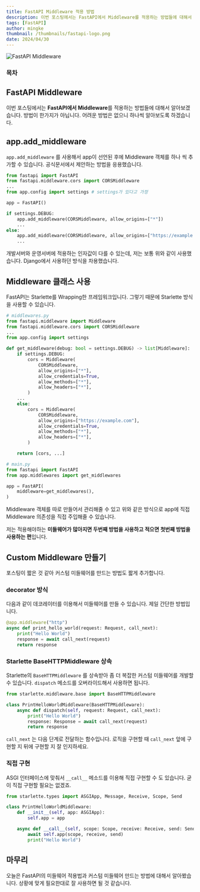 ```yaml
---
title: FastAPI Middleware 적용 방법
description: 이번 포스팅에서는 FastAPI에서 Middleware를 적용하는 방법들에 대해서 알아보겠습니다. 방법이 한가지가 아닙니다. 어려운 방법은 없으니 하나씩 알아보도록 하겠습니다.
tags: [FastAPI]
author: mingke
thumbnail: /thumbnails/fastapi-logo.png
date: 2024/04/30
---
```


<Image src="/thumbnails/fastapi-logo.png" alt="FastAPI Middleware" />

### 목차

## FastAPI Middleware

이번 포스팅에서는 **FastAPI에서 Middleware**를 적용하는 방법들에 대해서 알아보겠습니다. 방법이 한가지가 아닙니다. 어려운 방법은 없으니 하나씩 알아보도록 하겠습니다.

## app.add_middleware

`app.add_middleware` 를 사용해서 app이 선언된 후에 Middleware 객체를 하나 씩 추가할 수 있습니다. 공식문서에서 제안하는 방법을 응용했습니다.

```python
from fastapi import FastAPI
from fastapi.middleware.cors import CORSMiddleware
...
from app.config import settings # settings가 있다고 가정

app = FastAPI()

if settings.DEBUG:
    app.add_middleware(CORSMiddleware, allow_origins=["*"])
    ...
else:
    app.add_middleware(CORSMiddleware, allow_origins=["https://example.com"])
    ...
```

개발서버와 운영서버에 적용하는 인자값이 다를 수 있는데, 저는 보통 위와 같이 사용했습니다. Django에서 사용하던 방식을 차용했습니다.

## Middleware 클래스 사용

FastAPI는 Starlette를 Wrapping한 프레임워크입니다. 그렇기 때문에 Starlette 방식을 사용할 수 있습니다.

```python
# middlewares.py
from fastapi.middleware import Middleware
from fastapi.middleware.cors import CORSMiddleware
...
from app.config import settings

def get_middleware(debug: bool = settings.DEBUG) -> list[Middleware]:
    if settings.DEBUG:
        cors = Middleware(
            CORSMiddleware,
            allow_origins=["*"],
            allow_credentials=True,
            allow_methods=["*"],
            allow_headers=["*"],
        )
    ...
    else:
        cors = Middleware(
            CORSMiddleware,
            allow_origins=["https://example.com"],
            allow_credentials=True,
            allow_methods=["*"],
            allow_headers=["*"],
        )

    return [cors, ...]

# main.py
from fastapi import FastAPI
from app.middlewares import get_middlewares

app = FastAPI(
    middleware=get_middlewares(),
)
```

Middleware 객체를 따로 만들어서 관리해줄 수 있고 위와 같은 방식으로 app에 직접 Middleware 의존성을 직접 주입해줄 수 있습니다.

저는 적용해야하는 **미들웨어가 많아지면 두번째 방법을 사용하고 적으면 첫번째 방법을 사용하는 편**입니다.

## Custom Middleware 만들기

포스팅이 짧은 것 같아 커스텀 미들웨어를 만드는 방법도 짧게 추가합니다.

### decorator 방식

다음과 같이 데코레이터를 이용해서 미들웨어를 만들 수 있습니다. 제일 간단한 방법입니다.

```python
@app.middleware("http")
async def print_hello_world(request: Request, call_next):
    print("Hello World")
    response = await call_next(request)
    return response
```

### Starlette BaseHTTPMiddleware 상속

Starlette의 `BaseHTTPMiddleware` 를 상속받아 좀 더 복잡한 커스텀 미들웨어를 개발할 수 있습니다. `dispatch` 메소드를 오버라이드해서 사용하면 됩니다.

```python
from starlette.middleware.base import BaseHTTPMiddleware

class PrintHelloWorldMiddleware(BaseHTTPMiddleware):
    async def dispatch(self, request: Request, call_next):
        print("Hello World")
        response: Response = await call_next(request)
        return response

```

`call_next` 는 다음 단계로 전달하는 함수입니다. 로직을 구현할 때 `call_next` 앞에 구현할 지 뒤에 구현할 지 잘 인지하세요.

### 직접 구현

ASGI 인터페이스에 맞춰서 `__call__` 메소드를 이용해 직접 구현할 수 도 있습니다. 굳이 직접 구현할 필요는 없겠죠.

```python
from starlette.types import ASGIApp, Message, Receive, Scope, Send

class PrintHelloWorldMiddleware:
    def __init__(self, app: ASGIApp):
        self.app = app

    async def __call__(self, scope: Scope, receive: Receive, send: Send) -> None:
        await self.app(scope, receive, send)
        print("Hello World")

```

## 마무리

오늘은 FastAPI의 미들웨어 적용법과 커스텀 미들웨어 만드는 방법에 대해서 알아봤습니다. 상황에 맞게 필요한대로 잘 사용하면 될 것 같습니다.

<Link url="https://chaechae.life/blog/fastapi-settings" />

